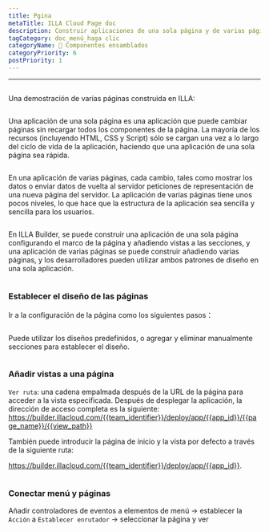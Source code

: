 ```yaml
---
title: Pgina
metaTitle: ILLA Cloud Page doc
description: Construir aplicaciones de una sola página y de varias páginas en ILLA
tagCategory: doc_menú_haga clic
categoryName: 🧬 Componentes ensamblados
categoryPriority: 6
postPriority: 1
---
```


* * *

## <Heading hidden>Página</Heading>

Una demostración de varias páginas construida en ILLA: 

<img src='https://cdn.illacloud.com/official-website/img/docs/assemble/page1.gif' alt="" />

Una aplicación de una sola página es una aplicación que puede cambiar páginas sin recargar todos los componentes de la página. La mayoría de los recursos (incluyendo HTML, CSS y Script) sólo se cargan una vez a lo largo del ciclo de vida de la aplicación, haciendo que una aplicación de una sola página sea rápida.

<img src='https://cdn.illacloud.com/official-website/img/docs/assemble/page2.png' alt="" />

En una aplicación de varias páginas, cada cambio, tales como mostrar los datos o enviar datos de vuelta al servidor peticiones de representación de una nueva página del servidor. La aplicación de varias páginas tiene unos pocos niveles, lo que hace que la estructura de la aplicación sea sencilla y sencilla para los usuarios.

<img src='https://cdn.illacloud.com/official-website/img/docs/assemble/page3.png' alt="" />

En ILLA Builder, se puede construir una aplicación de una sola página configurando el marco de la página y añadiendo vistas a las secciones, y una aplicación de varias páginas se puede construir añadiendo varias páginas, y los desarrolladores pueden utilizar ambos patrones de diseño en una sola aplicación.

<img src='https://cdn.illacloud.com/official-website/img/docs/assemble/page4.png' alt="" />

### Establecer el diseño de las páginas

Ir a la configuración de la página como los siguientes pasos：

<img src='https://cdn.illacloud.com/official-website/img/docs/assemble/page5.png' alt="" />

Puede utilizar los diseños predefinidos, o agregar y eliminar manualmente secciones para establecer el diseño. 

<img src='https://cdn.illacloud.com/official-website/img/docs/assemble/page6.gif' alt="" />

### Añadir vistas a una página

`Ver ruta`: una cadena empalmada después de la URL de la página para acceder a la vista especificada. Después de desplegar la aplicación, la dirección de acceso completa es la siguiente: https://builder.illacloud.com/{{team_identifier}}/deploy/app/{{app_id}}/{{page_name}}/{{view_path}}

También puede introducir la página de inicio y la vista por defecto a través de la siguiente ruta:

https://builder.illacloud.com/{{team_identifier}}/deploy/app/{{app_id}}. 

<img src='https://cdn.illacloud.com/official-website/img/docs/assemble/page7.png' alt="" />

### Conectar menú y páginas

Añadir controladores de eventos a elementos de menú → establecer la `Acción` a `Establecer enrutador` → seleccionar la página y ver

<img src='https://cdn.illacloud.com/official-website/img/docs/assemble/page8.gif' alt="" />
